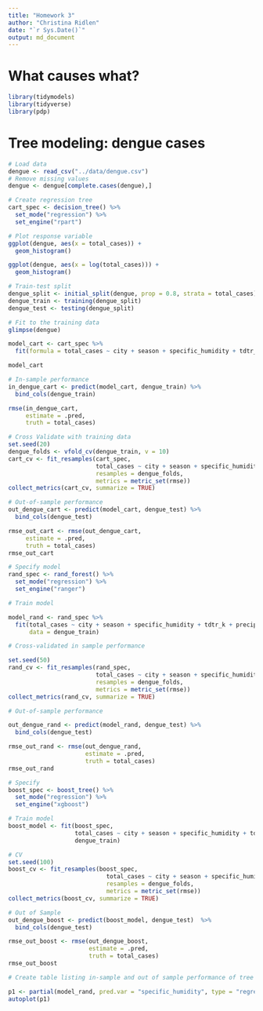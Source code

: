 ---
title: "Homework 3"
author: "Christina Ridlen"
date: "`r Sys.Date()`"
output: md_document
---

# What causes what?

```{r libraries, include = FALSE}
library(tidymodels)
library(tidyverse)
library(pdp)
```

# Tree modeling: dengue cases

```{r dengue_data, include = FALSE}
# Load data
dengue <- read_csv("../data/dengue.csv")
# Remove missing values
dengue <- dengue[complete.cases(dengue),]
```

```{r CART, include = FALSE}

# Create regression tree
cart_spec <- decision_tree() %>%
  set_mode("regression") %>%
  set_engine("rpart")

# Plot response variable
ggplot(dengue, aes(x = total_cases)) +
  geom_histogram()

ggplot(dengue, aes(x = log(total_cases))) +
  geom_histogram()

# Train-test split
dengue_split <- initial_split(dengue, prop = 0.8, strata = total_cases)
dengue_train <- training(dengue_split)
dengue_test <- testing(dengue_split)

# Fit to the training data
glimpse(dengue)

model_cart <- cart_spec %>%
  fit(formula = total_cases ~ city + season + specific_humidity + tdtr_k + precipitation_amt, data = dengue_train)

model_cart

# In-sample performance
in_dengue_cart <- predict(model_cart, dengue_train) %>%
  bind_cols(dengue_train)

rmse(in_dengue_cart,
     estimate = .pred,
     truth = total_cases)

# Cross Validate with training data
set.seed(20)
dengue_folds <- vfold_cv(dengue_train, v = 10)
cart_cv <- fit_resamples(cart_spec,
                         total_cases ~ city + season + specific_humidity + tdtr_k + precipitation_amt,
                         resamples = dengue_folds,
                         metrics = metric_set(rmse))
collect_metrics(cart_cv, summarize = TRUE)

# Out-of-sample performance
out_dengue_cart <- predict(model_cart, dengue_test) %>%
  bind_cols(dengue_test)

rmse_out_cart <- rmse(out_dengue_cart,
     estimate = .pred,
     truth = total_cases)
rmse_out_cart
```

```{r random_forests, include = FALSE}
# Specify model
rand_spec <- rand_forest() %>%
  set_mode("regression") %>%
  set_engine("ranger")

# Train model

model_rand <- rand_spec %>%
  fit(total_cases ~ city + season + specific_humidity + tdtr_k + precipitation_amt,
      data = dengue_train)

# Cross-validated in sample performance

set.seed(50)
rand_cv <- fit_resamples(rand_spec,
                         total_cases ~ city + season + specific_humidity + tdtr_k + precipitation_amt,
                         resamples = dengue_folds,
                         metrics = metric_set(rmse))
collect_metrics(rand_cv, summarize = TRUE)

# Out-of-sample performance

out_dengue_rand <- predict(model_rand, dengue_test) %>%
  bind_cols(dengue_test)

rmse_out_rand <- rmse(out_dengue_rand,
                      estimate = .pred,
                      truth = total_cases) 
rmse_out_rand
```

```{r boosted, include = FALSE}

# Specify
boost_spec <- boost_tree() %>%
  set_mode("regression") %>%
  set_engine("xgboost")

# Train model
boost_model <- fit(boost_spec,
                   total_cases ~ city + season + specific_humidity + tdtr_k + precipitation_amt,
                   dengue_train)

# CV
set.seed(100)
boost_cv <- fit_resamples(boost_spec,
                            total_cases ~ city + season + specific_humidity + tdtr_k + precipitation_amt,
                            resamples = dengue_folds,
                            metrics = metric_set(rmse))
collect_metrics(boost_cv, summarize = TRUE)

# Out of Sample
out_dengue_boost <- predict(boost_model, dengue_test)  %>%
  bind_cols(dengue_test)

rmse_out_boost <- rmse(out_dengue_boost,
                       estimate = .pred,
                       truth = total_cases)
rmse_out_boost
```

```{r tree_table}
# Create table listing in-sample and out of sample performance of tree models


```

```{r pdp, echo = FALSE}

p1 <- partial(model_rand, pred.var = "specific_humidity", type = "regression", train = dengue_train, plot = TRUE,  rug = TRUE)
autoplot(p1)
```
